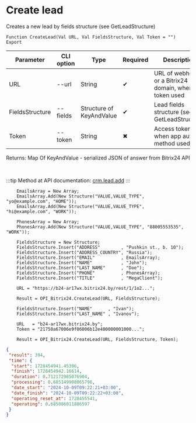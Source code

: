 ﻿---
sidebar_position: 1
---


# Create lead
 Creates a new lead by fields structure (see GetLeadStructure)



`Function CreateLead(Val URL, Val FieldsStructure, Val Token = "") Export`

  | Parameter | CLI option | Type | Required | Description |
  |-|-|-|-|-|
  | URL | --url | String | &#x2714; | URL of webhook or a Bitrix24 domain, when token used |
  | FieldsStructure | --fields | Structure of KeyAndValue | &#x2714; | Lead fields structure (see GetLeadStructure) |
  | Token | --token | String | &#x2716; | Access token, when app auth method used |

  
  Returns:  Map Of KeyAndValue - serialized JSON of answer from Bitrix24 API

<br/>

:::tip
Method at API documentation: [crm.lead.add](https://dev.1c-bitrix.ru/rest_help/crm/leads/crm_lead_add.php)
:::
<br/>


```bsl title="Code example"
    EmailsArray = New Array;
    EmailsArray.Add(New Structure("VALUE,VALUE_TYPE", "yo@example.com", "HOME"));
    EmailsArray.Add(New Structure("VALUE,VALUE_TYPE", "hi@example.com", "WORK"));

    PhonesArray = New Array;
    PhonesArray.Add(New Structure("VALUE,VALUE_TYPE", "88005553535", "WORK"));

    FieldsStructure = New Structure;
    FieldsStructure.Insert("ADDRESS"        , "Pushkin st., b. 10");
    FieldsStructure.Insert("ADDRESS_COUNTRY", "Russia");
    FieldsStructure.Insert("EMAIL"          , EmailsArray);
    FieldsStructure.Insert("NAME"           , "John");
    FieldsStructure.Insert("LAST_NAME"      , "Doe");
    FieldsStructure.Insert("PHONE"          , PhonesArray);
    FieldsStructure.Insert("TITLE"          , "MegaClient");

    URL = "https://b24-ar17wx.bitrix24.by/rest/1/1o2...";

    Result = OPI_Bitrix24.CreateLead(URL, FieldsStructure);

    FieldsStructure.Insert("NAME"      , "Ivan");
    FieldsStructure.Insert("LAST_NAME" , "Ivanov");

    URL   = "b24-ar17wx.bitrix24.by";
    Token = "21750a67006e9f06006b12e400000001000...";

    Result = OPI_Bitrix24.CreateLead(URL, FieldsStructure, Token);
```
 



```json title="Result"
{
 "result": 394,
 "time": {
  "start": 1728454941.45396,
  "finish": 1728454942.16614,
  "duration": 0.712172985076904,
  "processing": 0.685149908065796,
  "date_start": "2024-10-09T09:22:21+03:00",
  "date_finish": "2024-10-09T09:22:22+03:00",
  "operating_reset_at": 1728455541,
  "operating": 0.685086011886597
 }
}
```
